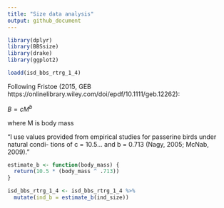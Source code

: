 ```yaml
---
title: "Size data analysis"
output: github_document
---
```


```r
library(dplyr)
library(BBSsize)
library(drake)
library(ggplot2)
```

```r

loadd(isd_bbs_rtrg_1_4)

```

Following Fristoe (2015, GEB https://onlinelibrary.wiley.com/doi/epdf/10.1111/geb.12262): 

$B = cM^b$ 

where M is body mass

"I use values provided from empirical studies for passerine birds under natural condi-
tions of c = 10.5... and b = 0.713 (Nagy, 2005; McNab, 2009)."

```r

estimate_b <- function(body_mass) {
  return(10.5 * (body_mass ^ .713))
}

isd_bbs_rtrg_1_4 <- isd_bbs_rtrg_1_4 %>%
  mutate(ind_b = estimate_b(ind_size))


```
